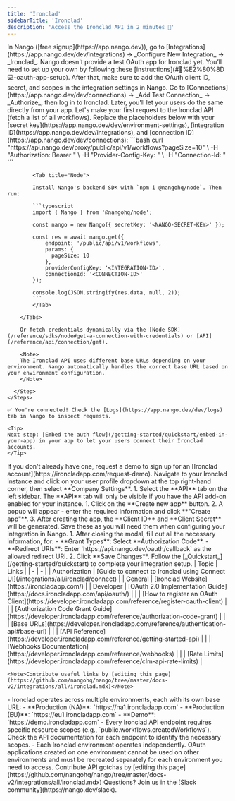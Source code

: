 ```yaml
---
title: 'Ironclad'
sidebarTitle: 'Ironclad'
description: 'Access the Ironclad API in 2 minutes 💨'
---
```


<Tabs>
  <Tab title="🚀 Quickstart">
    <Steps>
      <Step title="Create an integration">
        In Nango ([free signup](https://app.nango.dev)), go to [Integrations](https://app.nango.dev/dev/integrations) -> _Configure New Integration_ -> _Ironclad_. Nango doesn't provide a test OAuth app for Ironclad yet. You’ll need to set up your own by following these [instructions](#🧑%E2%80%8D💻-oauth-app-setup). After that, make sure to add the OAuth client ID, secret, and scopes in the integration settings in Nango.
      </Step>
      <Step title="Authorize Ironclad">
        Go to [Connections](https://app.nango.dev/dev/connections) -> _Add Test Connection_ -> _Authorize_, then log in to Ironclad. Later, you'll let your users do the same directly from your app.
      </Step>
      <Step title="Call the Ironclad API">
        Let's make your first request to the Ironclad API (fetch a list of all workflows). Replace the placeholders below with your [secret key](https://app.nango.dev/dev/environment-settings), [integration ID](https://app.nango.dev/dev/integrations), and [connection ID](https://app.nango.dev/dev/connections):
        <Tabs>
            <Tab title="cURL">
                ```bash
                curl "https://api.nango.dev/proxy/public/api/v1/workflows?pageSize=10" \
                  -H "Authorization: Bearer <NANGO-SECRET-KEY>" \
                  -H "Provider-Config-Key: <INTEGRATION-ID>" \
                  -H "Connection-Id: <CONNECTION-ID>"
                ```
            </Tab>

            <Tab title="Node">

            Install Nango's backend SDK with `npm i @nangohq/node`. Then run:

            ```typescript
            import { Nango } from '@nangohq/node';

            const nango = new Nango({ secretKey: '<NANGO-SECRET-KEY>' });

            const res = await nango.get({
                endpoint: '/public/api/v1/workflows',
                params: {
                  pageSize: 10
                },
                providerConfigKey: '<INTEGRATION-ID>',
                connectionId: '<CONNECTION-ID>'
            });

            console.log(JSON.stringify(res.data, null, 2));
            ```
            </Tab>

        </Tabs>

        Or fetch credentials dynamically via the [Node SDK](/reference/sdks/node#get-a-connection-with-credentials) or [API](/reference/api/connection/get).

        <Note>
        The Ironclad API uses different base URLs depending on your environment. Nango automatically handles the correct base URL based on your environment configuration.
        </Note>

      </Step>
    </Steps>

    ✅ You're connected! Check the [Logs](https://app.nango.dev/dev/logs) tab in Nango to inspect requests.

    <Tip>
    Next step: [Embed the auth flow](/getting-started/quickstart/embed-in-your-app) in your app to let your users connect their Ironclad accounts.
    </Tip>
  </Tab>
  <Tab title="🧑‍💻 OAuth app setup">
    <Steps>
      <Step title="Create an Ironclad account">
        If you don't already have one, request a demo to sign up for an [Ironclad account](https://ironcladapp.com/request-demo).
      </Step>
      <Step title="Access Ironclad Company Settings">
        Navigate to your Ironclad instance and click on your user profile dropdown at the top right-hand corner, then select **Company Settings**.
      </Step>
      <Step title="Navigate to API Settings">
        1. Select the **API** tab on the left sidebar.
      <Note>The **API** tab will only be visible if you have the API add-on enabled for your instance.</Note>
      </Step>
      <Step title="Create a new OAuth application">
        1. Click on the **Create new app** button.
        2. A popup will appear - enter the required information and click **"Create app"**.
        3. After creating the app, the **Client ID** and **Client Secret** will be generated. Save these as you will need them when configuring your integration in Nango.
      </Step>
      <Step title="Configure OAuth application details">
        1. After closing the modal, fill out all the necessary information, for:
                - **Grant Types**: Select **Authorization Code**.
                - **Redirect URIs**: Enter `https://api.nango.dev/oauth/callback` as the allowed redirect URI.
        2. Click **Save Changes**.
      </Step>
      <Step title="Next">
        Follow the [_Quickstart_](/getting-started/quickstart) to complete your integration setup.
      </Step>
    </Steps>
  </Tab>
  <Tab title="🔗 Useful links">
    | Topic | Links |
    | - | - |
    | Authorization | [Guide to connect to Ironclad using Connect UI](/integrations/all/ironclad/connect) |
    | General | [Ironclad Website](https://ironcladapp.com/) |
    | Developer | [OAuth 2.0 Implementation Guide](https://docs.ironcladapp.com/api/oauth/) |
    | | [How to register an OAuth Client](https://developer.ironcladapp.com/reference/register-oauth-client) |
    | | [Authorization Code Grant Guide](https://developer.ironcladapp.com/reference/authorization-code-grant) |
    | | [Base URLs](https://developer.ironcladapp.com/reference/authentication-api#base-url) |
    | | [API Reference](https://developer.ironcladapp.com/reference/getting-started-api) |
    | | [Webhooks Documentation](https://developer.ironcladapp.com/reference/webhooks) |
    | | [Rate Limits](https://developer.ironcladapp.com/reference/clm-api-rate-limits) |


    <Note>Contribute useful links by [editing this page](https://github.com/nangohq/nango/tree/master/docs-v2/integrations/all/ironclad.mdx)</Note>
  </Tab>
  <Tab title="🚨 API gotchas">
    - Ironclad operates across multiple environments, each with its own base URL:
      - **Production (NA)**: `https://na1.ironcladapp.com`
      - **Production (EU)**: `https://eu1.ironcladapp.com`  
      - **Demo**: `https://demo.ironcladapp.com`
    - Every Ironclad API endpoint requires specific resource scopes (e.g., `public.workflows.createdWorkflows`). Check the API documentation for each endpoint to identify the necessary scopes.
    - Each Ironclad environment operates independently. OAuth applications created on one environment cannot be used on other environments and must be recreated separately for each environment you need to access.
    <Note>Contribute API gotchas by [editing this page](https://github.com/nangohq/nango/tree/master/docs-v2/integrations/all/ironclad.mdx)</Note>
  </Tab>
</Tabs>

<Info>
    Questions? Join us in the [Slack community](https://nango.dev/slack).
</Info>
